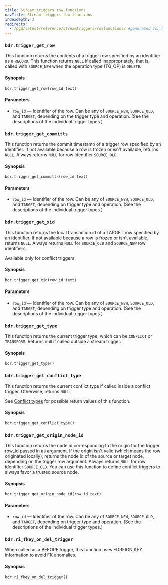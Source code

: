 ```yaml
---
title: Stream triggers row functions
navTitle: Stream triggers row functions
indexdepth: 3
redirects:
  - /pgd/latest/reference/streamtriggers/rowfunctions/ #generated for DOCS-1247-PGD-6.0-Docs
---
```


### `bdr.trigger_get_row`

This function returns the contents of a trigger row specified by an identifier
as a `RECORD`. This function returns `NULL` if called inappropriately, that is,
called with `SOURCE_NEW` when the operation type (TG_OP) is `DELETE`.

#### Synopsis

```sql
bdr.trigger_get_row(row_id text)
```

#### Parameters

-   `row_id` &mdash; Identifier of the row. Can be any of `SOURCE_NEW`, `SOURCE_OLD`, and
    `TARGET`, depending on the trigger type and operation. (See the descriptions of
    the individual trigger types.)

### `bdr.trigger_get_committs`

This function returns the commit timestamp of a trigger row specified by an
identifier. If not available because a row is frozen or isn't available,
returns `NULL`. Always returns `NULL` for row identifier `SOURCE_OLD`.

#### Synopsis

```sql
bdr.trigger_get_committs(row_id text)
```

#### Parameters

-   `row_id` &mdash; Identifier of the row. Can be any of `SOURCE_NEW`, `SOURCE_OLD`, and
    `TARGET`, depending on trigger type and operation. (See the descriptions of
    the individual trigger types.)

### `bdr.trigger_get_xid`

This function returns the local transaction id of a TARGET row specified by an
identifier. If not available because a row is frozen or isn't available,
returns `NULL`. Always returns `NULL` for `SOURCE_OLD` and `SOURCE_NEW` row
identifiers.

Available only for conflict triggers.

#### Synopsis

```sql
bdr.trigger_get_xid(row_id text)
```

#### Parameters

-   `row_id` &mdash; Identifier of the row. Can be any of `SOURCE_NEW`, `SOURCE_OLD`, and
    `TARGET`, depending on trigger type and operation. (See the descriptions of
    the individual trigger types.)

### `bdr.trigger_get_type`

This function returns the current trigger type, which can be `CONFLICT`
or `TRANSFORM`. Returns null if called outside a stream trigger.

#### Synopsis

```sql
bdr.trigger_get_type()
```

### `bdr.trigger_get_conflict_type`

This function returns the current conflict type if called inside a conflict
trigger. Otherwise, returns `NULL`.

See [Conflict types](/pgd/latest/reference/conflict-management/conflicts/02_types_of_conflict/)
for possible return values of this function.

#### Synopsis

```sql
bdr.trigger_get_conflict_type()
```

### `bdr.trigger_get_origin_node_id`

This function returns the node id corresponding to the origin for the trigger
row_id passed in as argument. If the origin isn't valid (which means the row
originated locally), returns the node id of the source or target node,
depending on the trigger row argument. Always returns `NULL` for row identifier
`SOURCE_OLD`. You can use this function to define conflict triggers to always favor a
trusted source node.

#### Synopsis

```sql
bdr.trigger_get_origin_node_id(row_id text)
```

#### Parameters

-   `row_id` &mdash; Identifier of the row. Can be any of `SOURCE_NEW`, `SOURCE_OLD`, and
    `TARGET`, depending on trigger type and operation. (See the descriptions of
    the individual trigger types.)

### `bdr.ri_fkey_on_del_trigger`

When called as a BEFORE trigger, this function uses FOREIGN KEY information
to avoid FK anomalies.

#### Synopsis

```sql
bdr.ri_fkey_on_del_trigger()
```
